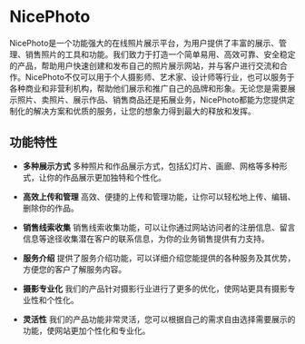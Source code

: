 # NicePhoto

NicePhoto是一个功能强大的在线照片展示平台，为用户提供了丰富的展示、管理、销售照片的工具和功能。我们致力于打造一个简单易用、高效可靠、安全稳定的产品，帮助用户快速创建和发布自己的照片展示网站，并与客户进行交流和合作。NicePhoto不仅可以用于个人摄影师、艺术家、设计师等行业，也可以服务于各种商业和非营利机构，帮助他们展示和推广自己的品牌和形象。无论您是需要展示照片、卖照片、展示作品、销售商品还是拓展业务，NicePhoto都能为您提供定制化的解决方案和优质的服务，让您的想象力得到最大的释放和发挥。



## 功能特性

- **多种展示方式**
  多种照片和作品展示方式，包括幻灯片、画廊、网格等多种形式，让你的作品展示更加独特和个性化。

- **高效上传和管理**
  高效、便捷的上传和管理功能，让你可以轻松地上传、编辑、删除你的作品。

- **销售线索收集**
  销售线索收集功能，可以让你通过网站访问者的注册信息、留言信息等途径收集潜在客户的联系信息，为你的业务销售提供有力支持。

- **服务介绍**
  提供了服务介绍功能，可以详细介绍您能提供的各种服务及其优势，方便您的客户了解服务内容。

- **摄影专业化**
  我们的产品针对摄影行业进行了更多的优化，使网站更具有摄影专业性和个性化。

- **灵活性**
  我们的产品功能非常灵活，您可以根据自己的需求自由选择需要展示的功能，使网站更加个性化和专业化。

